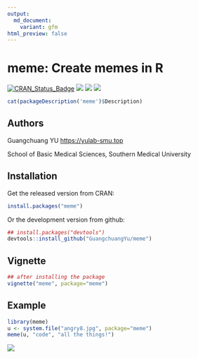 ```yaml
---
output:
  md_document:
    variant: gfm
html_preview: false
---
```


<!-- README.md is generated from README.Rmd. Please edit that file -->


# meme: Create memes in R


[![CRAN_Status_Badge](http://www.r-pkg.org/badges/version/meme?color=green)](https://cran.r-project.org/package=meme)
![](http://cranlogs.r-pkg.org/badges/grand-total/meme?color=green)
![](http://cranlogs.r-pkg.org/badges/meme?color=green)
![](http://cranlogs.r-pkg.org/badges/last-week/meme?color=green)



```r
cat(packageDescription('meme')$Description)
```


## Authors

Guangchuang YU <https://yulab-smu.top>

School of Basic Medical Sciences, Southern Medical University

## Installation

Get the released version from CRAN:

```r
install.packages("meme")
```

Or the development version from github:

```r
## install.packages("devtools")
devtools::install_github("GuangchuangYu/meme")
```


## Vignette

```r
## after installing the package
vignette("meme", package="meme")
```

## Example

```r
library(meme)
u <- system.file("angry8.jpg", package="meme")
meme(u, "code", "all the things!")
```

![](https://guangchuangyu.github.io/blog_images/R/meme/shadowtext.png)
